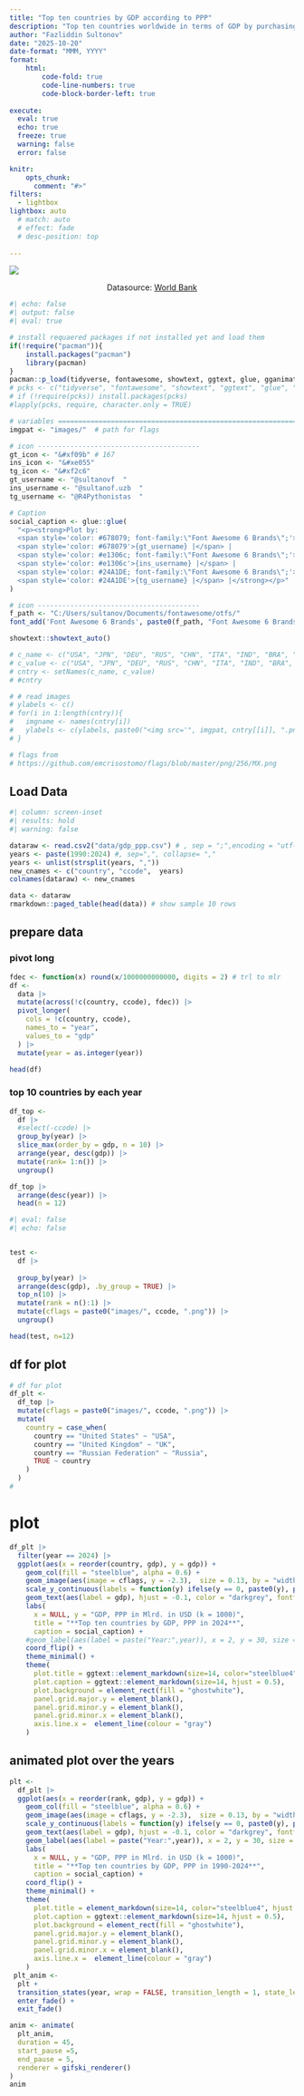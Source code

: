```yaml
---
title: "Top ten countries by GDP according to PPP"
description: "Top ten countries worldwide in terms of GDP by purchasing power parity over the years, shown by animated plot"
author: "Fazliddin Sultonov"
date: "2025-10-20"
date-format: "MMM, YYYY"
format: 
    html: 
        code-fold: true
        code-line-numbers: true
        code-block-border-left: true
    
execute: 
  eval: true
  echo: true
  freeze: true
  warning: false
  error: false

knitr: 
    opts_chunk: 
      comment: "#>"
filters:
  - lightbox
lightbox: auto
  # match: auto
  # effect: fade
  # desc-position: top
  
---
```



![](images/intro_img.png){fig-align="center"}

<center>Datasource: [World Bank](https://data.worldbank.org/){text-align="center"}</center>

```r
#| echo: false
#| output: false
#| eval: true

# install requaered packages if not installed yet and load them
if(!require("pacman")){
    install.packages("pacman")
    library(pacman)
}
pacman::p_load(tidyverse, fontawesome, showtext, ggtext, glue, gganimate, ggimage, gifski)
# pcks <- c("tidyverse", "fontawesome", "showtext", "ggtext", "glue", "gganimate", "ggimage", "gifski")
# if (!require(pcks)) install.packages(pcks) 
#lapply(pcks, require, character.only = TRUE)

# variables =====================================================================
imgpat <- "images/"  # path for flags

# icon ----------------------------------------
gt_icon <- "&#xf09b" # 167
ins_icon <- "&#xe055"
tg_icon <- "&#xf2c6"
gt_username <- "@sultanovf  "
ins_username <- "@sultanof.uzb  "
tg_username <- "@R4Pythonistas  "

# Caption
social_caption <- glue::glue(
  "<p><strong>Plot by:
  <span style='color: #678079; font-family:\"Font Awesome 6 Brands\";'>{gt_icon};</span>
  <span style='color: #678079'>{gt_username} |</span> |
  <span style='color: #e1306c; font-family:\"Font Awesome 6 Brands\";'>{ins_icon};</span>
  <span style='color: #e1306c'>{ins_username} |</span> |
  <span style='color: #24A1DE; font-family:\"Font Awesome 6 Brands\";'>{tg_icon};</span>
  <span style='color: #24A1DE'>{tg_username} |</span> |</strong></p>"
)

# icon ----------------------------------------
f_path <- "C:/Users/sultanov/Documents/fontawesome/otfs/"
font_add('Font Awesome 6 Brands', paste0(f_path, "Font Awesome 6 Brands-Regular-400.otf"))  # 

showtext::showtext_auto()

# c_name <- c("USA", "JPN", "DEU", "RUS", "CHN", "ITA", "IND", "BRA", "FRA", "GBR", "IDN", "MEX")
# c_value <- c("USA", "JPN", "DEU", "RUS", "CHN", "ITA", "IND", "BRA", "FRA", "GBR", "IDN", "MEX")
# cntry <- setNames(c_name, c_value)
# #cntry

# # read images
# ylabels <- c()
# for(i in 1:length(cntry)){
#   imgname <- names(cntry[i])
#   ylabels <- c(ylabels, paste0("<img src='", imgpat, cntry[[i]], ".png' width='50' hight ='25'/>"))
# }

# flags from
# https://github.com/emcrisostomo/flags/blob/master/png/256/MX.png
```


## Load Data 

```r
#| column: screen-inset
#| results: hold
#| warning: false

dataraw <- read.csv2("data/gdp_ppp.csv") # , sep = ";",encoding = "utf-8"
years <- paste(1990:2024) #, sep=",", collapse= ","
years <- unlist(strsplit(years, ","))
new_cnames <- c("country", "ccode",  years)
colnames(dataraw) <- new_cnames

data <- dataraw
rmarkdown::paged_table(head(data)) # show sample 10 rows
```


## prepare data

### pivot long

```r
fdec <- function(x) round(x/1000000000000, digits = 2) # trl to mlr
df <-
  data |> 
  mutate(across(!c(country, ccode), fdec)) |> 
  pivot_longer(
    cols = !c(country, ccode),
    names_to = "year",
    values_to = "gdp"
  ) |> 
  mutate(year = as.integer(year))

head(df)
```

### top 10 countries by each year

```r

df_top <-
  df |> 
  #select(-ccode) |> 
  group_by(year) |> 
  slice_max(order_by = gdp, n = 10) |> 
  arrange(year, desc(gdp)) |> 
  mutate(rank= 1:n()) |> 
  ungroup()

df_top |> 
  arrange(desc(year)) |> 
  head(n = 12)

```

```r
#| eval: false
#| echo: false


test <- 
  df |> 
  
  group_by(year) |> 
  arrange(desc(gdp), .by_group = TRUE) |> 
  top_n(10) |> 
  mutate(rank = n():1) |> 
  mutate(cflags = paste0("images/", ccode, ".png")) |>
  ungroup()

head(test, n=12)

```


## df for plot

```r
# df for plot
df_plt <- 
  df_top |> 
  mutate(cflags = paste0("images/", ccode, ".png")) |>
  mutate(
    country = case_when(
      country == "United States" ~ "USA",
      country == "United Kingdom" ~ "UK",
      country == "Russian Federation" ~ "Russia",
      TRUE ~ country
    )
  )
#

```

# plot
```r
df_plt |>  
  filter(year == 2024) |> 
  ggplot(aes(x = reorder(country, gdp), y = gdp)) +
    geom_col(fill = "steelblue", alpha = 0.6) +
    geom_image(aes(image = cflags, y = -2.3),  size = 0.13, by = "width") + 
    scale_y_continuous(labels = function(y) ifelse(y == 0, paste0(y), paste0(y, "k"))) +
    geom_text(aes(label = gdp), hjust = -0.1, color = "darkgrey", fontface = "bold") +
    labs(
      x = NULL, y = "GDP, PPP in Mlrd. in USD (k = 1000)", 
      title = "**Top ten countries by GDP, PPP in 2024**",
      caption = social_caption) +
    #geom_label(aes(label = paste("Year:",year)), x = 2, y = 30, size = 10, fill = "white", col = "gray") +
    coord_flip() +
    theme_minimal() +
    theme(
      plot.title = ggtext::element_markdown(size=14, color="steelblue4", hjust = 0.5),
      plot.caption = ggtext::element_markdown(size=14, hjust = 0.5),
      plot.background = element_rect(fill = "ghostwhite"),
      panel.grid.major.y = element_blank(),
      panel.grid.minor.y = element_blank(),
      panel.grid.minor.x = element_blank(),
      axis.line.x =  element_line(colour = "gray")
    )

```

## animated plot over the years
```r
plt <-
  df_plt |>  
  ggplot(aes(x = reorder(rank, gdp), y = gdp)) +
    geom_col(fill = "steelblue", alpha = 0.6) +
    geom_image(aes(image = cflags, y = -2.3),  size = 0.13, by = "width") + 
    scale_y_continuous(labels = function(y) ifelse(y == 0, paste0(y), paste0(y, "k"))) +
    geom_text(aes(label = gdp), hjust = -0.1, color = "darkgrey", fontface = "bold") +
    geom_label(aes(label = paste("Year:",year)), x = 2, y = 30, size = 8, fill = "white", col = "gray") +
    labs(
      x = NULL, y = "GDP, PPP in Mlrd. in USD (k = 1000)", 
      title = "**Top ten countries by GDP, PPP in 1990-2024**",
      caption = social_caption) +
    coord_flip() +
    theme_minimal() +
    theme(
      plot.title = element_markdown(size=14, color="steelblue4", hjust = 0.5),
      plot.caption = ggtext::element_markdown(size=14, hjust = 0.5),
      plot.background = element_rect(fill = "ghostwhite"),
      panel.grid.major.y = element_blank(),
      panel.grid.minor.y = element_blank(),
      panel.grid.minor.x = element_blank(),
      axis.line.x =  element_line(colour = "gray")
    )
 plt_anim <-
  plt +
  transition_states(year, wrap = FALSE, transition_length = 1, state_length = 1) +
  enter_fade() + 
  exit_fade()

anim <- animate(
  plt_anim,
  duration = 45,
  start_pause =5,
  end_pause = 5,
  renderer = gifski_renderer()
)
anim
```

